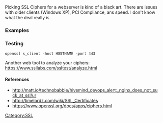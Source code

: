 Picking SSL Ciphers for a webserver is kind of a black art. There are issues with older clients (Windows XP), PCI Compliance, ans speed. I don't know what the deal really is.
=== Examples ===


=== Testing ===
 openssl s_client -host HOSTNAME -port 443
Another web tool to analyze your ciphers:
https://www.ssllabs.com/ssltest/analyze.html


==== References ====
* http://matt.io/technobabble/hivemind_devops_alert:_nginx_does_not_suck_at_ssl/ur
* http://timelordz.com/wiki/SSL_Certificates
* https://www.openssl.org/docs/apps/ciphers.html

[[Category:SSL]]